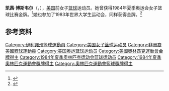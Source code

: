 '''凯茜·博斯韦尔'''（{{lang-en|Cathy Boswell}}，{{bd|1962年|11月10日|}}），[[美国|美国]]前女子[[篮球|篮球]]运动员。她曾获得1984年夏季奥运会女子篮球比赛金牌。<ref>{{Cite web|title=Cathy BOSWELL|url=https://www.olympic.org/cathy-boswell|accessdate=2021-03-04|date=2021-03-04|work=International Olympic Committee|language=en}}</ref>她也参加了1983年世界大学生运动会，同样获得金牌。<ref name="1983 WUG">{{cite web|title=Twelvth World University Games -- 1983 |url=http://www.usab.com/history/world-university-games-womens/twelvth-world-university-games-1983-1.aspx |publisher=USA Basketball |access-date=2015-10-13 |archive-url=https://web.archive.org/web/20150907023640/http://www.usab.com/history/world-university-games-womens/twelvth-world-university-games-1983-1.aspx |archive-date=2015-09-07 |deadurl=no }}</ref>

== 参考资料 ==
{{reflist}}

{{1984年夏季奥运会美国女子篮球阵容}}

{{Authority control}}
{{DEFAULTSORT:Boswell}}
[[Category:伊利諾州籃球運動員|Category:伊利諾州籃球運動員]]
[[Category:美国女子篮球运动员|Category:美国女子篮球运动员]]
[[Category:非洲裔美國籃球運動員|Category:非洲裔美國籃球運動員]]
[[Category:美国奥运篮球运动员|Category:美国奥运篮球运动员]]
[[Category:美國奧林匹克運動會金牌得主|Category:美國奧林匹克運動會金牌得主]]
[[Category:1984年夏季奥林匹克运动会篮球运动员|Category:1984年夏季奥林匹克运动会篮球运动员]]
[[Category:1984年夏季奧林匹克運動會獎牌得主|Category:1984年夏季奧林匹克運動會獎牌得主]]
[[Category:奧林匹克運動會籃球獎牌得主|Category:奧林匹克運動會籃球獎牌得主]]

{{美国人物小作品}}